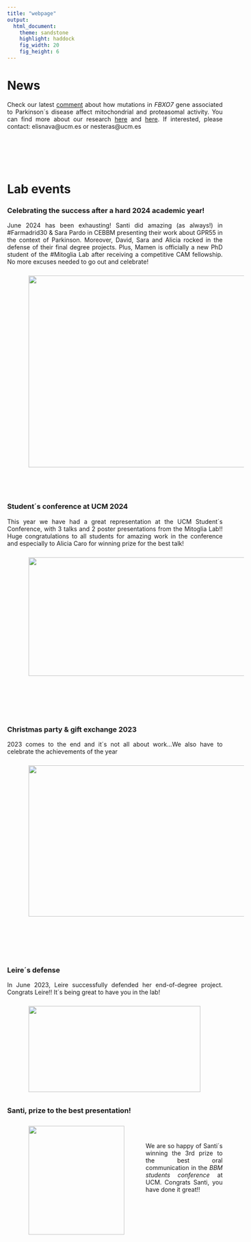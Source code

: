 ```yaml
---
title: "webpage"
output: 
  html_document:
    theme: sandstone
    highlight: haddock
    fig_width: 20
    fig_height: 6
---
```


```{=html}
<style type="text/css">
.title {
  display: none;
}

main-container {
  max-width: 1800px;
  margin-left: auto;
  margin-right: auto;
}

body {
text-align: justify
}

</style>
```

# **News**

Check our latest [comment](https://febs.onlinelibrary.wiley.com/doi/epdf/10.1111/febs.17155) about how mutations in *FBXO7* gene associated to Parkinson´s disease affect mitochondrial and proteasomal activity. 
You can find more about our research [here](https://www.webofscience.com/wos/author/record/AEQ-2789-2022) and [here](https://www.researchgate.net/profile/Noemi-Esteras).
If interested, please contact: elisnava@ucm.es or nesteras@ucm.es

</br>
</br>
</br>
</br>

# **Lab events**

### **Celebrating the success after a hard 2024 academic year!**

June 2024 has been exhausting! Santi did amazing (as always!) in #Farmadrid30 & Sara Pardo in CEBBM presenting their work about GPR55 in the context of Parkinson. Moreover, David, Sara and Alicia rocked in the defense of their final degree projects. Plus, Mamen is officially a new PhD student of the #Mitoglia Lab after receiving a competitive CAM fellowship. No more excuses needed to go out and celebrate!

<img style="margin:10px 50px"  height=448 width=599 src="images/lab2024.png"> </a>

</br>
</br>

### **Student´s conference at UCM 2024**

This year we have had a great representation at the UCM Student´s Conference, with 3 talks and 2 poster presentations from the Mitoglia Lab!! Huge congratulations to all students for amazing work in the conference and especially to Alicia Caro for winning prize for the best talk!

<img style="margin:10px 50px"  height=277 width=628 src="images/congreso_estudiantes_2024.png"> </a>

</br>
</br>
</br>
</br>


### **Christmas party & gift exchange 2023**

2023 comes to the end and it´s not all about work...We also have to celebrate the achievements of the year

<img style="margin:10px 50px"  height=353 width=523 src="images/xmas.jpg"> </a>

</br>
</br>
</br>
</br>

### **Leire´s defense**

In June 2023, Leire successfully defended her end-of-degree project. Congrats Leire!! It´s being great to have you in the lab! 

<img style="float: middle; middle-align:middle; margin:10px 50px"  height=201 width=402 src="images/leire.jpg"> </a>

### **Santi, prize to the best presentation!**

<img style="float: left; middle-align:middle; margin:10px 50px"  height=254 width=224 src="images/santi_prize.jpg"> </a>

</br>
</br>

We are so happy of Santi´s winning the 3rd prize to the best oral communication in the *BBM students conference* at UCM. Congrats Santi, you have done it great!! 






